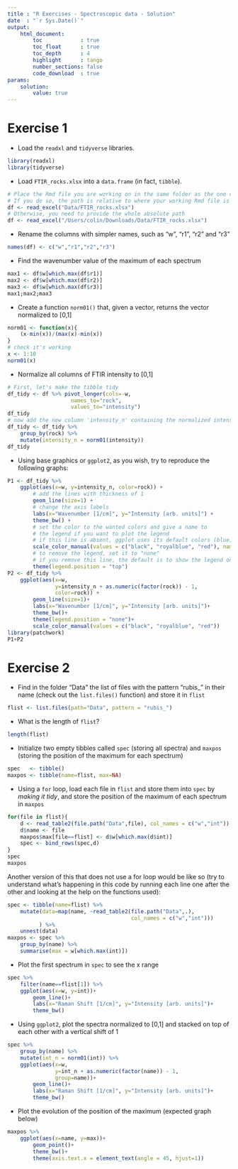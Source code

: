 ```yaml
---
title : "R Exercises - Spectroscopic data - Solution"
date  : "`r Sys.Date()`"
output: 
    html_document:
        toc            : true
        toc_float      : true
        toc_depth      : 4
        highlight      : tango
        number_sections: false
        code_download  : true
params: 
    solution:
        value: true
---
```


# Exercise 1

- Load the `readxl` and `tidyverse` libraries.

```r
library(readxl)
library(tidyverse)
```

- Load `FTIR_rocks.xlsx` into a `data.frame` (in fact, `tibble`).

```r
# Place the Rmd file you are working on in the same folder as the one containing the "Data" folder
# If you do so, the path is relative to where your working Rmd file is located :
df <- read_excel("Data/FTIR_rocks.xlsx")
# Otherwise, you need to provide the whole absolute path
df <- read_excel("/Users/colin/Downloads/Data/FTIR_rocks.xlsx")
```

- Rename the columns with simpler names, such as "w", "r1", "r2" and "r3"

```r
names(df) <- c("w","r1","r2","r3")
```

- Find the wavenumber value of the maximum of each spectrum

```r
max1 <- df$w[which.max(df$r1)]
max2 <- df$w[which.max(df$r2)]
max3 <- df$w[which.max(df$r3)]
max1;max2;max3
```

- Create a function `norm01()` that, given a vector, returns the vector normalized to [0,1]

```r
norm01 <- function(x){
    (x-min(x))/(max(x)-min(x))
}
# check it's working
x <- 1:10
norm01(x)
```

- Normalize all columns of FTIR intensity to [0,1]

```r
# First, let's make the tibble tidy
df_tidy <- df %>% pivot_longer(cols=-w,
                    names_to="rock",
                    values_to="intensity")
df_tidy
# now add the new column 'intensity_n' containing the normalized intensities
df_tidy <- df_tidy %>% 
    group_by(rock) %>%
    mutate(intensity_n = norm01(intensity))
df_tidy
```

- Using base graphics or `ggplot2`, as you wish, try to reproduce the following graphs:

```r
P1 <- df_tidy %>%
    ggplot(aes(x=w, y=intensity_n, color=rock)) +
        # add the lines with thickness of 1
        geom_line(size=1) +
        # change the axis labels
        labs(x="Wavenumber [1/cm]", y="Intensity [arb. units]") +
        theme_bw() +
        # set the color to the wanted colors and give a name to 
        # the legend if you want to plot the legend
        # if this line is absent, ggplot uses its default colors (blue, red, green)
        scale_color_manual(values = c("black", "royalblue", "red"), name="Rock:") +
        # to remove the legend, set it to "none"
        # if you remove this line, the default is to show the legend on the right
        theme(legend.position = "top")
P2 <- df_tidy %>%
    ggplot(aes(x=w, 
               y=intensity_n + as.numeric(factor(rock)) - 1, 
               color=rock)) +
        geom_line(size=1)+
        labs(x="Wavenumber [1/cm]", y="Intensity [arb. units]")+
        theme_bw()+
        theme(legend.position = "none")+
        scale_color_manual(values = c("black", "royalblue", "red"))
library(patchwork)
P1+P2
```



# Exercise 2

- Find in the folder "Data" the list of files with the pattern "rubis\_" in their name (check out the `list.files()` function) and store it in `flist`

```r
flist <- list.files(path="Data", pattern = "rubis_")
```

- What is the length of `flist`?

```r
length(flist)
```

- Initialize two empty tibbles called `spec` (storing all spectra) and `maxpos` (storing the position of the maximum for each spectrum)

```r
spec   <- tibble()
maxpos <- tibble(name=flist, max=NA)
```

- Using a `for` loop, load each file in `flist` and store them into `spec` by *making it tidy*, and store the position of the maximum of each spectrum in `maxpos`

```r
for(file in flist){
    d <- read_table2(file.path("Data",file), col_names = c("w","int"))
    d$name <- file
    maxpos$max[file==flist] <- d$w[which.max(d$int)]
    spec <- bind_rows(spec,d)
}
spec
maxpos
```


Another version of this that does not use a for loop would be like so (try to understand what's happening in this code by running each line one after the other and looking at the help on the functions used):

```r
spec <- tibble(name=flist) %>% 
    mutate(data=map(name, ~read_table2(file.path("Data",.), 
                                       col_names = c("w","int")))
          ) %>% 
    unnest(data)
maxpos <- spec %>% 
    group_by(name) %>% 
    summarise(max = w[which.max(int)])
```


- Plot the first spectrum in `spec` to see the x range

```r
spec %>% 
    filter(name==flist[1]) %>%
    ggplot(aes(x=w, y=int))+
        geom_line()+
        labs(x="Raman Shift [1/cm]", y="Intensity [arb. units]")+
        theme_bw()
```

- Using `ggplot2`, plot the spectra normalized to [0,1] and stacked on top of each other with a vertical shift of 1

```r
spec %>% 
    group_by(name) %>%
    mutate(int_n = norm01(int)) %>%
    ggplot(aes(x=w, 
               y=int_n + as.numeric(factor(name)) - 1,
               group=name))+
        geom_line()+
        labs(x="Raman Shift [1/cm]", y="Intensity [arb. units]")+
        theme_bw()
```

- Plot the evolution of the position of the maximum (expected graph below)

```r
maxpos %>%
    ggplot(aes(x=name, y=max))+
        geom_point()+
        theme_bw()+
        theme(axis.text.x = element_text(angle = 45, hjust=1))
```

